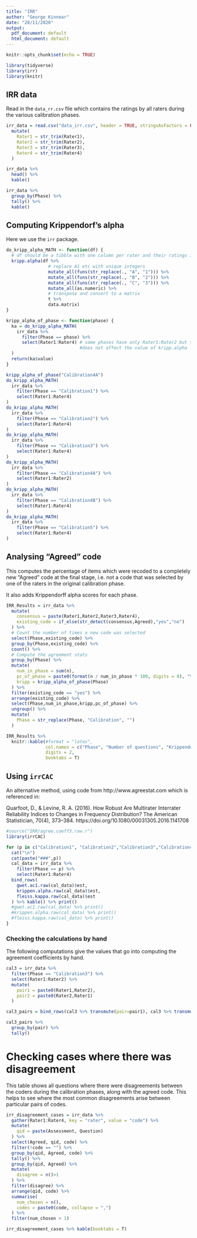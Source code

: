 ```yaml
---
title: "IRR"
author: "George Kinnear"
date: "28/11/2020"
output:
  pdf_document: default
  html_document: default
---
```


```r
knitr::opts_chunk$set(echo = TRUE)

library(tidyverse)
library(irr)
library(knitr)
```

## IRR data

Read in the `data_rr.csv` file which contains the ratings by all raters during the various calibration phases.

```r
irr_data = read.csv("data_irr.csv", header = TRUE, stringsAsFactors = FALSE) %>% 
  mutate(
    Rater1 = str_trim(Rater1),
    Rater2 = str_trim(Rater2),
    Rater3 = str_trim(Rater3),
    Rater4 = str_trim(Rater4)
  )

irr_data %>% 
  head() %>% 
  kable()

irr_data %>% 
  group_by(Phase) %>% 
  tally() %>% 
  kable()
```

## Computing Krippendorf's alpha

Here we use the `irr` package.

```r
do_kripp_alpha_MATH <- function(df) {
  # df should be a tibble with one column per rater and their ratings in each row
  kripp.alpha(df %>%
                # replace A1 etc with unique integers
                mutate_all(funs(str_replace(., "A", "1"))) %>%
                mutate_all(funs(str_replace(., "B", "2"))) %>%
                mutate_all(funs(str_replace(., "C", "3"))) %>%
                mutate_all(as.numeric) %>%
                # transpose and convert to a matrix
                t %>%
                data.matrix)
}

kripp_alpha_of_phase <- function(phase) {
  ka = do_kripp_alpha_MATH(
    irr_data %>%
      filter(Phase == phase) %>%
      select(Rater1:Rater4) # some phases have only Rater1:Rater2 but this
                            #does not affect the value of kripp.alpha
  )
  return(ka$value)
}

kripp_alpha_of_phase("Calibration4A")
do_kripp_alpha_MATH(
  irr_data %>%
    filter(Phase == "Calibration1") %>%
    select(Rater1:Rater4)
)
do_kripp_alpha_MATH(
  irr_data %>%
    filter(Phase == "Calibration2") %>%
    select(Rater1:Rater4)
)
do_kripp_alpha_MATH(
  irr_data %>%
    filter(Phase == "Calibration3") %>%
    select(Rater1:Rater4)
)
do_kripp_alpha_MATH(
  irr_data %>%
    filter(Phase == "Calibration4A") %>%
    select(Rater1:Rater2)
)
do_kripp_alpha_MATH(
  irr_data %>%
    filter(Phase == "Calibration4B") %>%
    select(Rater1:Rater4)
)
do_kripp_alpha_MATH(
  irr_data %>%
    filter(Phase == "Calibration5") %>%
    select(Rater1:Rater4)
)
```

## Analysing "Agreed" code

This computes the percentage of items which were recoded to a completely new "Agreed" code at the final stage,
i.e. not a code that was selected by one of the raters in the original calibration phase.

It also adds Krippendorff alpha scores for each phase.

```r
IRR_Results = irr_data %>%
  mutate(
    consensus = paste(Rater1,Rater2,Rater3,Rater4),
    existing_code = if_else(str_detect(consensus,Agreed),"yes","no")
  ) %>%
  # Count the number of times a new code was selected
  select(Phase,existing_code) %>%
  group_by(Phase,existing_code) %>%
  count() %>%
  # Compute the agreement stats
  group_by(Phase) %>%
  mutate(
    num_in_phase = sum(n),
    pc_of_phase = paste0(format(n / num_in_phase * 100, digits = 0), "%"),
    kripp = kripp_alpha_of_phase(Phase)
  ) %>%
  filter(existing_code == "yes") %>%
  arrange(existing_code) %>%
  select(Phase,num_in_phase,kripp,pc_of_phase) %>%
  ungroup() %>%
  mutate(
    Phase = str_replace(Phase, "Calibration", "")
  )

IRR_Results %>%
  knitr::kable(#format = "latex",
               col.names = c("Phase", "Number of questions", "Krippendorf's alpha", "Agreed code among original codes (%)"),
               digits = 2,
               booktabs = T)
```

## Using `irrCAC`

An alternative method, using code from http://www.agreestat.com which is referenced in:

Quarfoot, D., & Levine, R. A. (2016). How Robust Are Multirater Interrater Reliability Indices to Changes in Frequency Distribution?
The American Statistician, 70(4), 373–384. https://doi.org/10.1080/00031305.2016.1141708

```r
#source("IRR/agree.coeff3.raw.r")
library(irrCAC)

for (p in c("Calibration1", "Calibration2","Calibration3","Calibration4A","Calibration4B","Calibration5")) {
  cat("\n")
  cat(paste("###",p))
  cal_data = irr_data %>%
    filter(Phase == p) %>%
    select(Rater1:Rater4)
  bind_rows(
    gwet.ac1.raw(cal_data)$est,
    krippen.alpha.raw(cal_data)$est,
    fleiss.kappa.raw(cal_data)$est
  ) %>% kable() %>% print()
  #gwet.ac1.raw(cal_data) %>% print()
  #krippen.alpha.raw(cal_data) %>% print()
  #fleiss.kappa.raw(cal_data) %>% print()
}
```

### Checking the calculations by hand

The following computations give the values that go into computing the agreement coefficients by hand.

```r
cal3 = irr_data %>%
  filter(Phase == "Calibration3") %>%
  select(Rater1:Rater2) %>%
  mutate(
    pair1 = paste0(Rater1,Rater2),
    pair2 = paste0(Rater2,Rater1)
  )

cal3_pairs = bind_rows(cal3 %>% transmute(pair=pair1), cal3 %>% transmute(pair = pair2))

cal3_pairs %>%
  group_by(pair) %>%
  tally()
```

# Checking cases where there was disagreement

This table shows all questions where there were disagreements between the coders during the calibration phases, along with the agreed code. This helps to see where the most common disagreements arise between particular pairs of codes.

```r
irr_disagreement_cases = irr_data %>% 
  gather(Rater1:Rater4, key = "rater", value = "code") %>% 
  mutate(
    qid = paste(Assessment, Question)
  ) %>% 
  select(Agreed, qid, code) %>% 
  filter(!code == "") %>% 
  group_by(qid, Agreed, code) %>% 
  tally() %>% 
  group_by(qid, Agreed) %>% 
  mutate(
    disagree = n()>1
  ) %>% 
  filter(disagree) %>%
  arrange(qid, code) %>% 
  summarise(
    num_chosen = n(),
    codes = paste0(code, collapse = ",")
  ) %>% 
  filter(num_chosen > 1)

irr_disagreement_cases %>% kable(booktabs = T)

```
